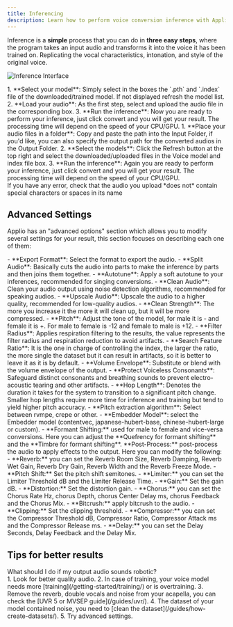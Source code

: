 ```yaml
---
title: Inferencing
description: Learn how to perform voice conversion inference with Applio
---
```



Inference is a **simple** process that you can do in **three easy steps**, where the program takes an input audio and transforms it into the voice it has been trained on. Replicating the vocal characteristics, intonation, and style of the original voice.

![Inference Interface](/images/inference.png)

<Tabs>
  <TabItem label="Single Inference">
    <Steps>
      1. **Select your model**: Simply select in the boxes the `.pth` and `.index` file of the downloaded/trained model. If not displayed refresh the model list.
      2. **Load your audio**: As the first step, select and upload the audio file in the corresponding box.
      3. **Run the inference**: Now you are ready to perform your inference, just click convert and you will get your result. The processing time will depend on the speed of your CPU/GPU.
    </Steps>
  </TabItem>
  <TabItem label="Batch Inference">
    <Steps>
      1. **Place your audio files in a folder**: Copy and paste the path into the Input Folder, if you'd like, you can also specify the output path for the converted audios in the Output Folder.
      2. **Select the models**: Click the Refresh button at the top right and select the downloaded/uploaded files in the Voice model and index file box.
      3. **Run the inference**: Again you are ready to perform your inference, just click convert and you will get your result. The processing time will depend on the speed of your CPU/GPU.
    </Steps>
  </TabItem>
</Tabs>

<Aside type="caution">
  If you have any error, check that the audio you upload *does not* contain special characters or spaces in its name
</Aside>

## Advanced Settings

Applio has an "advanced options" section which allows you to modify several settings for your result, this section focuses on describing each one of them:

<Tabs>
  <TabItem label="Basic Settings">
    - **Export Format**: Select the format to export the audio.
    - **Split Audio**: Basically cuts the audio into parts to make the inference by parts and then joins them together.
    - **Autotune**: Apply a soft autotune to your inferences, recommended for singing conversions.
    - **Clean Audio**: Clean your audio output using noise detection algorithms, recommended for speaking audios.
    - **Upscale Audio**: Upscale the audio to a higher quality, recommended for low-quality audios.
    - **Clean Strength**: The more you increase it the more it will clean up, but it will be more compressed.
  </TabItem>
  <TabItem label="Pitch & Voice Settings">
    - **Pitch**: Adjust the tone of the model, for male it is - and female it is +. For male to female is -12 and female to male is +12.
    - **Filter Radius**: Applies respiration filtering to the results, the value represents the filter radius and respiration reduction to avoid artifacts.
    - **Search Feature Ratio**: It is the one in charge of controlling the index, the larger the ratio, the more single the dataset but it can result in artifacts, so it is better to leave it as it is by default.
    - **Volume Envelope**: Substitute or blend with the volume envelope of the output.
    - **Protect Voiceless Consonants**: Safeguard distinct consonants and breathing sounds to prevent electro-acoustic tearing and other artifacts.
    - **Hop Length**: Denotes the duration it takes for the system to transition to a significant pitch change. Smaller hop lengths require more time for inference and training but tend to yield higher pitch accuracy.
  </TabItem>
  <TabItem label="Models & Algorithms">
    - **Pitch extraction algorithm**: Select between rvmpe, crepe or other.
    - **Embedder Model**: select the Embedder model (contentvec, japanese-hubert-base, chinese-hubert-large or custom).
    - **Formant Shifting:** used for male to female and vice-versa conversions. Here you can adjust the **Quefrency for formant shifting** and the **Timbre for formant shifting**.
  </TabItem>
  <TabItem label="Post-Processing">
    **Post-Process:** post-process the audio to apply effects to the output. Here you can modify the following:
    - **Reverb:** you can set the Reverb Room Size, Reverb Damping, Reverb Wet Gain, Reverb Dry Gain, Reverb Width and the Reverb Freeze Mode.
    - **Pitch Shift:** Set the pitch shift semitones.
    - **Limiter:** you can set the Limiter Threshold dB and the Limiter Release Time.
    - **Gain:** Set the gain dB.
    - **Distortion:** Set the distortion gain.
    - **Chorus:** you can set the Chorus Rate Hz, chorus Depth, chorus Center Delay ms, chorus Feedback and the Chorus Mix.
    - **Bitcrush:** apply bitcrush to the audio.
    - **Clipping:** Set the clipping threshold.
    - **Compressor:** you can set the Compressor Threshold dB, Compressor Ratio, Compressor Attack ms and the Compressor Release ms.
    - **Delay:** you can set the Delay Seconds, Delay Feedback and the Delay Mix.
  </TabItem>
</Tabs>

## Tips for better results

<Aside type="tip">
  What should I do if my output audio sounds robotic?
</Aside>

<Steps>
1. Look for better quality audio.
2. In case of training, your voice model needs more [training](/getting-started/training/) or is overtraining.
3. Remove the reverb, double vocals and noise from your acapella, you can check the [UVR 5 or MVSEP guide](/guides/uvr/).
4. The dataset of your model contained noise, you need to [clean the dataset](/guides/how-create-datasets/).
5. Try advanced settings.
</Steps>